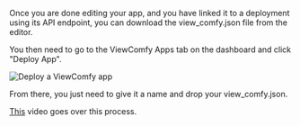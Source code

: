 Once you are done editing your app, and you have linked it to a deployment using its API endpoint, you can download the view_comfy.json file from the editor.

You then need to go to the ViewComfy Apps tab on the dashboard and click "Deploy App".

![Deploy a ViewComfy app](/public/deploy_a_viewcomfy_app.webp)

From there, you just need to give it a name and drop your view_comfy.json. 

[This](https://youtu.be/HDerbVckuno) video goes over this process.
